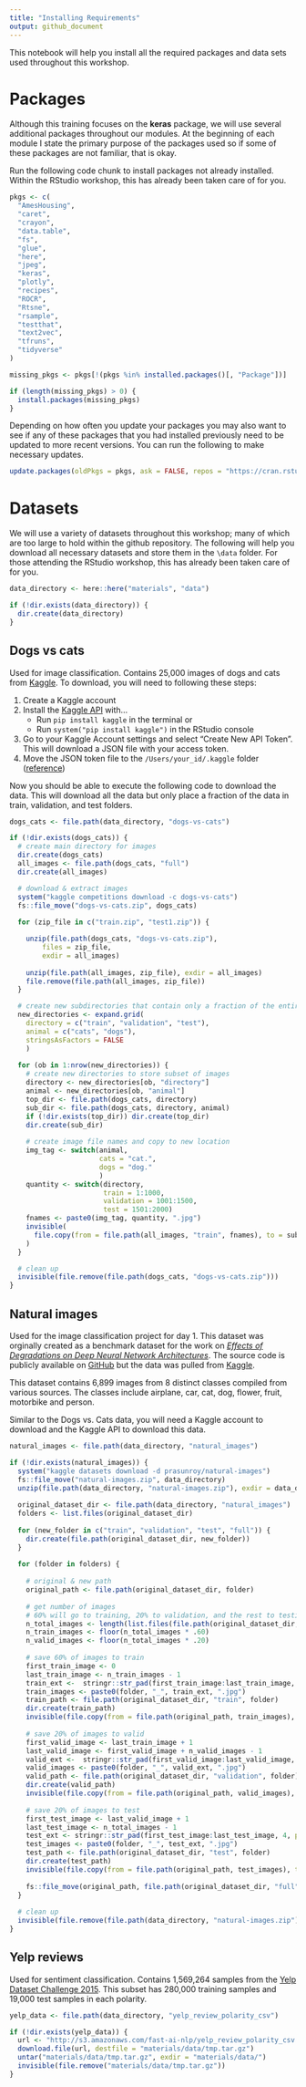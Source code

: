 ```yaml
---
title: "Installing Requirements"
output: github_document
---
```


This notebook will help you install all the required packages and data sets used
throughout this workshop.

# Packages

Although this training focuses on the __keras__ package, we will use several
additional packages throughout our modules. At the beginning of each module I
state the primary purpose of the packages used so if some of these packages are
not familiar, that is okay.

Run the following code chunk to install packages not already installed. Within
the RStudio workshop, this has already been taken care of for you.

```r
pkgs <- c(
  "AmesHousing",
  "caret",
  "crayon",
  "data.table",
  "fs",
  "glue",
  "here",
  "jpeg",
  "keras",
  "plotly",
  "recipes",
  "ROCR",
  "Rtsne",
  "rsample",
  "testthat",
  "text2vec",
  "tfruns",
  "tidyverse"
)

missing_pkgs <- pkgs[!(pkgs %in% installed.packages()[, "Package"])]

if (length(missing_pkgs) > 0) {
  install.packages(missing_pkgs)
}
```

Depending on how often you update your packages you may also want to see if any
of these packages that you had installed previously need to be updated to more
recent versions. You can run the following to make necessary updates.

```r
update.packages(oldPkgs = pkgs, ask = FALSE, repos = "https://cran.rstudio.com/")
```

# Datasets

We will use a variety of datasets throughout this workshop; many of which are
too large to hold within the github repository. The following will help you 
download all necessary datasets and store them in the `\data` folder. For those
attending the RStudio workshop, this has already been taken care of for you.

```r
data_directory <- here::here("materials", "data")

if (!dir.exists(data_directory)) {
  dir.create(data_directory)
}
```

## Dogs vs cats

Used for image classification. Contains 25,000 images of dogs and cats from
[Kaggle](https://www.kaggle.com/c/dogs-vs-cats/data). To download, you will
need to following these steps:

1. Create a Kaggle account 
2. Install the [Kaggle API](https://github.com/Kaggle/kaggle-api) with...
   - Run `pip install kaggle` in the terminal or
   - Run `system("pip install kaggle")` in the RStudio console
3. Go to your Kaggle Account settings and select "Create New API Token". This
   will download a JSON file with your access token.
4. Move the JSON token file to the `/Users/your_id/.kaggle` folder ([reference](https://github.com/Kaggle/kaggle-api/issues/15))

Now you should be able to execute the following code to download the data. This
will download all the data but only place a fraction of the data in train,
validation, and test folders.

```r
dogs_cats <- file.path(data_directory, "dogs-vs-cats")

if (!dir.exists(dogs_cats)) {
  # create main directory for images
  dir.create(dogs_cats)
  all_images <- file.path(dogs_cats, "full")
  dir.create(all_images)

  # download & extract images
  system("kaggle competitions download -c dogs-vs-cats")
  fs::file_move("dogs-vs-cats.zip", dogs_cats)
  
  for (zip_file in c("train.zip", "test1.zip")) {

    unzip(file.path(dogs_cats, "dogs-vs-cats.zip"), 
        files = zip_file,
        exdir = all_images)
    
    unzip(file.path(all_images, zip_file), exdir = all_images)
    file.remove(file.path(all_images, zip_file))
  }

  # create new subdirectories that contain only a fraction of the entire dataset
  new_directories <- expand.grid(
    directory = c("train", "validation", "test"),
    animal = c("cats", "dogs"),
    stringsAsFactors = FALSE
    )
  
  for (ob in 1:nrow(new_directories)) {
    # create new directories to store subset of images
    directory <- new_directories[ob, "directory"]
    animal <- new_directories[ob, "animal"]
    top_dir <- file.path(dogs_cats, directory)
    sub_dir <- file.path(dogs_cats, directory, animal)
    if (!dir.exists(top_dir)) dir.create(top_dir)
    dir.create(sub_dir)
    
    # create image file names and copy to new location
    img_tag <- switch(animal,
                      cats = "cat.",
                      dogs = "dog."
                      )
    quantity <- switch(directory,
                       train = 1:1000,
                       validation = 1001:1500,
                       test = 1501:2000)
    fnames <- paste0(img_tag, quantity, ".jpg")
    invisible(
      file.copy(from = file.path(all_images, "train", fnames), to = sub_dir)
    )
  }

  # clean up
  invisible(file.remove(file.path(dogs_cats, "dogs-vs-cats.zip")))
}
```

## Natural images

Used for the image classification project for day 1. This dataset was orginally
created as a benchmark dataset for the work on [_Effects of Degradations on Deep 
Neural Network Architectures_](https://arxiv.org/abs/1807.10108). The source code
is publicly available on [GitHub](https://github.com/prasunroy/cnn-on-degraded-images)
but the data was pulled from [Kaggle](https://www.kaggle.com/prasunroy/natural-images). 

This dataset contains 6,899 images from 8 distinct classes compiled from various
sources. The classes include airplane, car, cat, dog, flower, fruit, motorbike
and person.

Similar to the Dogs vs. Cats data, you will need a Kaggle account to download
and the Kaggle API to download this data.

```r
natural_images <- file.path(data_directory, "natural_images")

if (!dir.exists(natural_images)) {
  system("kaggle datasets download -d prasunroy/natural-images")
  fs::file_move("natural-images.zip", data_directory)
  unzip(file.path(data_directory, "natural-images.zip"), exdir = data_directory)
  
  original_dataset_dir <- file.path(data_directory, "natural_images")
  folders <- list.files(original_dataset_dir)
  
  for (new_folder in c("train", "validation", "test", "full")) {
    dir.create(file.path(original_dataset_dir, new_folder))
  }
  
  for (folder in folders) {
  
    # original & new path
    original_path <- file.path(original_dataset_dir, folder)
    
    # get number of images
    # 60% will go to training, 20% to validation, and the rest to testing
    n_total_images <- length(list.files(file.path(original_dataset_dir, folder)))
    n_train_images <- floor(n_total_images * .60)
    n_valid_images <- floor(n_total_images * .20)
    
    # save 60% of images to train
    first_train_image <- 0
    last_train_image <- n_train_images - 1
    train_ext <-  stringr::str_pad(first_train_image:last_train_image, 4, pad = "0")
    train_images <- paste0(folder, "_", train_ext, ".jpg")
    train_path <- file.path(original_dataset_dir, "train", folder)
    dir.create(train_path)
    invisible(file.copy(from = file.path(original_path, train_images), to = train_path))
    
    # save 20% of images to valid
    first_valid_image <- last_train_image + 1
    last_valid_image <- first_valid_image + n_valid_images - 1
    valid_ext <-  stringr::str_pad(first_valid_image:last_valid_image, 4, pad = "0")
    valid_images <- paste0(folder, "_", valid_ext, ".jpg")
    valid_path <- file.path(original_dataset_dir, "validation", folder)
    dir.create(valid_path)
    invisible(file.copy(from = file.path(original_path, valid_images), to = valid_path))
    
    # save 20% of images to test
    first_test_image <- last_valid_image + 1
    last_test_image <- n_total_images - 1 
    test_ext <- stringr::str_pad(first_test_image:last_test_image, 4, pad = "0")
    test_images <- paste0(folder, "_", test_ext, ".jpg")
    test_path <- file.path(original_dataset_dir, "test", folder)
    dir.create(test_path)
    invisible(file.copy(from = file.path(original_path, test_images), to = test_path))
    
    fs::file_move(original_path, file.path(original_dataset_dir, "full"))
  }
  
  # clean up
  invisible(file.remove(file.path(data_directory, "natural-images.zip")))
}
```


## Yelp reviews

Used for sentiment classification. Contains 1,569,264 samples from the 
[Yelp Dataset Challenge 2015](https://www.yelp.com/dataset/challenge). This 
subset has 280,000 training samples and 19,000 test samples in each polarity.

```r
yelp_data <- file.path(data_directory, "yelp_review_polarity_csv")

if (!dir.exists(yelp_data)) {
  url <- "http://s3.amazonaws.com/fast-ai-nlp/yelp_review_polarity_csv.tgz"
  download.file(url, destfile = "materials/data/tmp.tar.gz")
  untar("materials/data/tmp.tar.gz", exdir = "materials/data/")
  invisible(file.remove("materials/data/tmp.tar.gz"))
}
```

